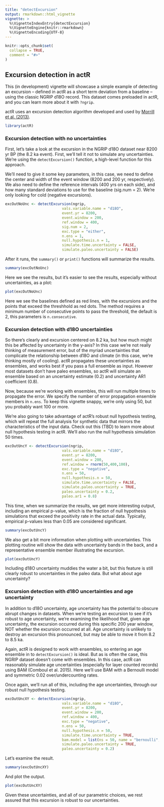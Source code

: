 ```yaml
---
title: "detectExcursion"
output: rmarkdown::html_vignette
vignette: >
  %\VignetteIndexEntry{detectExcursion}
  %\VignetteEngine{knitr::rmarkdown}
  %\VignetteEncoding{UTF-8}
---
```


```r
knitr::opts_chunk$set(
  collapse = TRUE,
  comment = "#>"
)

```

## Excursion detection in actR

This (in development) vignette will showcase a simple example of detecting an excursion -- defined in actR as a short term deviation from a baseline -- using the classic NGRIP d18O record. This dataset comes preloaded in actR, and you can learn more about it with `?ngrip`.

actR uses an excursion detection algorithm developed and used by [Morrill et al. (2013)](https://cp.copernicus.org/articles/9/423/2013/cp-9-423-2013.pdf).


```r
library(actR)
```

### Excursion detection with no uncertainties

First, let's take a look at the excursion in the NGRIP d18O dataset near 8200 yr BP (the 8.2 ka event). First, we'll tell it not to simulate any uncertainties. We're using the `detectExcursion()` function, a high-level function for this approach. 

We'll need to give it some key parameters, in this case, we need to define the center and width of the event window (8200 and 200 yr, respectively). We also need to define the reference intervals (400 yrs on each side), and how many standard deviations to use for the baseline (sig.num = 2). We're only looking for cold (negative excursions).


```r
excOutNoUnc <- detectExcursion(ngrip, 
                          vals.variable.name = "d18O",
                          event.yr = 8200,
                          event.window = 200,
                          ref.window = 400,
                          sig.num = 2,
                          exc.type = "either",
                          n.ens = 1,
                          null.hypothesis.n = 1,
                          simulate.time.uncertainty = FALSE,
                          simulate.paleo.uncertainty = FALSE)
```

After it runs, the `summary()` or `print()` functions will summarize the results.

```r
summary(excOutNoUnc)
```

Here we see the results, but it's easier to see the results, especially without uncertainties, as a plot:

```r
plot(excOutNoUnc)
```


Here we see the baselines defined as red lines, with the excursions and the points that exceed the threshhold as red dots. The method requires a minimum number of consecutive points to pass the threshold, the default is 2, this parameters is `n.consecutive`.

### Excursion detection with d18O uncertainties

So there's clearly and excursion centered on 8.2 ka, but how much might this be affected by uncertainty in the y-axis? In this case we're not really thinking of measurement error, but of the myriad uncertainties that complicate the relationship between d18O and climate (in this case, we're thinking mostly of cooling). actR propagates these uncertainties as ensembles, and works best if you pass a full ensemble as input. However most datasets don't have paleo ensembles, so actR will simulate an ensemble based on an uncertainty estimate (0.2) and uncertainty AR1 coefficient (0.8).

Now, because we're working with ensembles, this will run multiple times to propagate the error. We specify the number of error propagation ensemble members in `n.ens`. To keep this vignette snappy, we're only using 50, but you probably want 100 or more. 

We're also going to take advantage of actR's robust null hypothesis testing, which will repeat the full analysis for synthetic data that mirrors the characteristics of the input data. Check out this (TBD) to learn more about null hypothesis testing in actR. We'll also run the null hypothesis simulation 50 times. 


```r
excOutUncY <- detectExcursion(ngrip, 
                          vals.variable.name = "d18O",
                          event.yr = 8200,
                          event.window = 200,
                          ref.window = rnorm(50,400,100),
                          exc.type = "negative",
                          n.ens = 50,
                          null.hypothesis.n = 50,
                          simulate.time.uncertainty = FALSE,
                          simulate.paleo.uncertainty = TRUE,
                          paleo.uncertainty = 0.2,
                          paleo.ar1 = 0.8)
```

This time, when we summarize the results, we get more interesting output, including an empirical p-value, which is the fraction of null hypothesis simulations that exceed the positivity rate in the actual data. Typically, empirical p-values less than 0.05 are considered significant. 

```r
summary(excOutUncY) 
```

We also get a bit more information when plotting with uncertainties. This plotting routine will show the data with uncertainty bands in the back, and a representative ensemble member illustrating the excursion.

```r
plot(excOutUncY) 

```

Including d18O uncertainty muddies the water a bit, but this feature is still clearly robust to uncertainties in the paleo data. But what about age uncertainty?

### Excursion detection with d18O uncertainties and age uncertainty

In addition to d18O uncertainty, age uncertainty has the potential to obscure abrupt changes in datasets. When we're testing an excursion to see if it's robust to age uncertainty, we're examining the likelihood that, given age uncertainty, the excursion occurred during this specific 200 year window, NOT whether the excursion occurred at all. Age uncertainty is unlikely to destroy an excursion this pronounced, but may be able to move it from 8.2 to 8.5 ka. 

Again, actR is designed to work with ensembles, so entering an age ensemble in to `detectExcursion()` is ideal. But as is often the case, this NGRIP dataset doesn't come with ensembles. In this case, actR can reasonably simulate age uncertainties (especially for layer counted records) using BAM (Comboul et al. 2015). Here we'll use BAM with a Bernoulli model and symmetric 0.02 over/undercounting rates. 

Once again, we'll run all of this, including the age uncertainties, through our robust null hypothesis testing.


```r
excOutUncXY <- detectExcursion(ngrip, 
                          vals.variable.name = "d18O",
                          event.yr = 8200,
                          event.window = 200,
                          ref.window = 400,
                          exc.type = "negative",
                          n.ens = 50,
                          null.hypothesis.n = 50,
                          simulate.time.uncertainty = TRUE,
                          bam.model = list(ns = 50, name = "bernoulli", param = 0.02),
                          simulate.paleo.uncertainty = TRUE,
                          paleo.uncertainty = 0.2)

```

Let's examine the result. 

```r

summary(excOutUncXY) 

```

And plot the output.

```r
plot(excOutUncXY)
```

Given these uncertainties, and all of our parametric choices, we rest assured that this excursion is robust to our uncertainties. 


